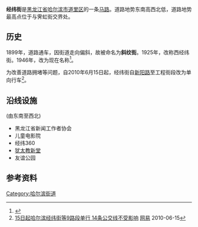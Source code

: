 {{Infobox Guangzhou Road
|中文道路名称=经纬街
|道路名称拼音=Jīng Wěi Jiē
|图片=
|图片说明=
|道路属性=
|道路总长度=2.3
|车速限制=
|行车线数量=霁虹街-[[兆麟街_(哈尔滨)|兆麟街]]:5<br/>[[兆麟街_(哈尔滨)|兆麟街]]-[[新阳路_(哈尔滨)|新阳路]]:6<br/>[[新阳路_(哈尔滨)|新阳路]]-工程街:4(单向行车)<br/>工程街-友谊路:8
|所在地区=[[黑龙江省|黑龙江省]][[哈尔滨市|哈尔滨市]][[道里区|道里区]]
|起点=霁虹街
|终点=友谊路
|道路命名日期=1946年
|命名缘由=
|道路旧名=1899年-1925年：斜纹街<br/>1925年-1931年：西经纬街
|道路动工日期=
|通车日期=1899年
|路段主要建筑=
}}

'''经纬街'''是[[黑龙江省|黑龙江省]][[哈尔滨市|哈尔滨市]][[道里区|道里区]]的一条[[马路|马路]]。道路地势东南高西北低，道路地势最高点位于与霁虹街交界处。

==历史==
1899年，道路通车，因街道走向偏斜，故被命名为'''斜纹街'''。1925年，改称西经纬街。1946年，改为现在名称<ref>{{cite web|title=哈尔滨市道里区主要街路历史文化篇|url=http://www.hrbdmw.gov.cn/h_n_390.aspx|publisher=哈尔滨区划地名网|accessdate=2016-06-29|deadurl=yes|archiveurl=https://web.archive.org/web/20150924041703/http://www.hrbdmw.gov.cn/h_n_390.aspx|archivedate=2015-09-24}}</ref>。

为改善道路拥堵等问题，自2010年6月15日起，经纬街自[[新阳路_(哈尔滨)|新阳路]]至工程街段改为单向行车<ref>[http://news.163.com/10/0615/09/69799CNU00014AEE.html 15日起哈尔滨经纬街等9路段单行 14条公交线不受影响] {{Wayback|url=http://news.163.com/10/0615/09/69799CNU00014AEE.html |date=20150109130031 }} [[网易|网易]] 2010-06-15</ref>。

==沿线设施==
(由东南至西北)
*黑龙江省新闻工作者协会
*儿童电影院
*经纬360
*[[犹太教新堂|犹太教新堂]]
*友谊公园

== 参考资料 ==
{{reflist}}

[[Category:哈尔滨街道|Category:哈尔滨街道]]